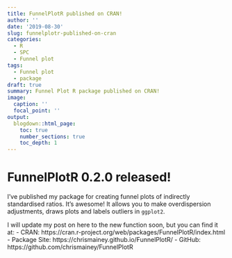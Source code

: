 ```yaml
---
title: FunnelPlotR published on CRAN!
author: ''
date: '2019-08-30'
slug: funnelplotr-published-on-cran
categories:
  - R
  - SPC
  - Funnel plot
tags:
  - Funnel plot
  - package
draft: true
summary: Funnel Plot R package published on CRAN!
image:
  caption: ''
  focal_point: ''
output:
  blogdown::html_page:
    toc: true
    number_sections: true
    toc_depth: 1
---
```


# FunnelPlotR 0.2.0 released!

I've published my package for creating funnel plots of indirectly standardised ratios.
It's awesome!  It allows you to make overdispersion adjustments, draws plots and labels outliers in `ggplot2`.

I will update my post on here to the new function soon, but you can find it at:
- CRAN: https://cran.r-project.org/web/packages/FunnelPlotR/index.html
- Package Site: https://chrismainey.github.io/FunnelPlotR/
- GitHub: https://github.com/chrismainey/FunnelPlotR
